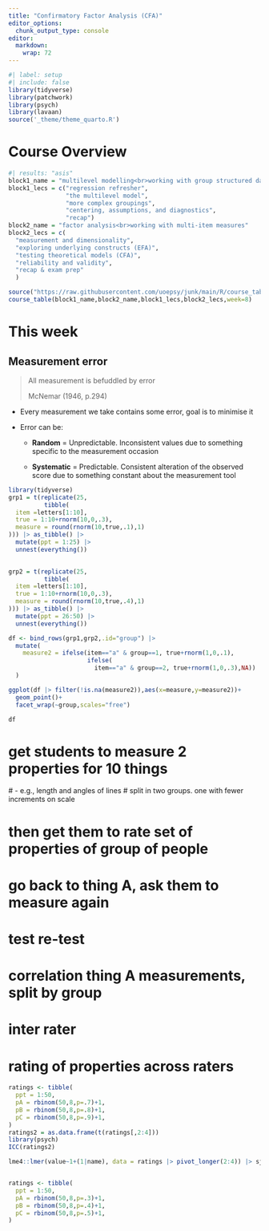 ```yaml
---
title: "Confirmatory Factor Analysis (CFA)"
editor_options: 
  chunk_output_type: console
editor: 
  markdown: 
    wrap: 72
---
```



```r
#| label: setup
#| include: false
library(tidyverse)
library(patchwork)
library(psych)
library(lavaan)
source('_theme/theme_quarto.R')
```

# Course Overview

```r
#| results: "asis"
block1_name = "multilevel modelling<br>working with group structured data"
block1_lecs = c("regression refresher",
                "the multilevel model",
                "more complex groupings",
                "centering, assumptions, and diagnostics",
                "recap")
block2_name = "factor analysis<br>working with multi-item measures"
block2_lecs = c(
  "measurement and dimensionality",
  "exploring underlying constructs (EFA)",
  "testing theoretical models (CFA)",
  "reliability and validity",
  "recap & exam prep"
  )

source("https://raw.githubusercontent.com/uoepsy/junk/main/R/course_table.R")
course_table(block1_name,block2_name,block1_lecs,block2_lecs,week=8)
```

# This week {transition="slide"}



## Measurement error

> All measurement is befuddled by error
>
> <p align="right">
>
> McNemar (1946, p.294)
>
> </p>

-   Every measurement we take contains some error, goal is to minimise
    it
-   Error can be:

    - **Random** = Unpredictable. Inconsistent values due to something specific to the measurement occasion

    - **Systematic** = Predictable. Consistent alteration of the
        observed score due to something constant about the measurement
        tool




```r
library(tidyverse)
grp1 = t(replicate(25, 
          tibble(
  item =letters[1:10],
  true = 1:10+rnorm(10,0,.3),
  measure = round(rnorm(10,true,.1),1)
))) |> as_tibble() |>
  mutate(ppt = 1:25) |> 
  unnest(everything())
  

grp2 = t(replicate(25, 
          tibble(
  item =letters[1:10],
  true = 1:10+rnorm(10,0,.3),
  measure = round(rnorm(10,true,.4),1)
))) |> as_tibble() |>
  mutate(ppt = 26:50) |> 
  unnest(everything())

df <- bind_rows(grp1,grp2,.id="group") |>
  mutate(
    measure2 = ifelse(item=="a" & group==1, true+rnorm(1,0,.1),
                      ifelse(
                        item=="a" & group==2, true+rnorm(1,0,.3),NA))
  )

ggplot(df |> filter(!is.na(measure2)),aes(x=measure,y=measure2))+
  geom_point()+
  facet_wrap(~group,scales="free")

df
```



# get students to measure 2 properties for 10 things
   # - e.g., length and angles of lines
  # split in two groups. one with fewer increments on scale

# then get them to rate set of properties of group of people

# go back to thing A, ask them to measure again

#  test re-test
# correlation thing A measurements, split by group


# inter rater
# rating of properties across raters

```r
ratings <- tibble(
  ppt = 1:50,
  pA = rbinom(50,8,p=.7)+1,
  pB = rbinom(50,8,p=.8)+1,
  pC = rbinom(50,8,p=.9)+1,
)
ratings2 = as.data.frame(t(ratings[,2:4]))
library(psych)
ICC(ratings2)

lme4::lmer(value~1+(1|name), data = ratings |> pivot_longer(2:4)) |> sjPlot::tab_model()


ratings <- tibble(
  ppt = 1:50,
  pA = rbinom(50,8,p=.3)+1,
  pB = rbinom(50,8,p=.4)+1,
  pC = rbinom(50,8,p=.5)+1,
)

```




